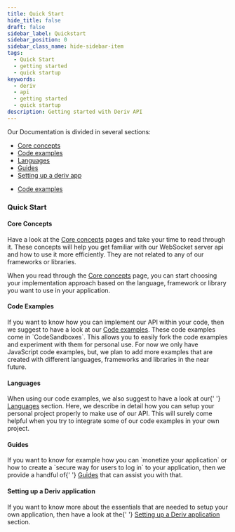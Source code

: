 ```yaml
---
title: Quick Start
hide_title: false
draft: false
sidebar_label: Quickstart
sidebar_position: 0
sidebar_class_name: hide-sidebar-item
tags:
  - Quick Start
  - getting started
  - quick startup
keywords:
  - deriv
  - api
  - getting started
  - quick startup
description: Getting started with Deriv API
---
```



Our Documentation is divided in several sections:

<RenderOfficialContents>
  <ul>
    <li>
      <a href='category/core-concepts'>Core concepts</a>
    </li>
    <li>
      <a href='category/code-examples'>Code examples</a>
    </li>
    <li>
      <a href='category/languages'>Languages</a>
    </li>
    <li>
      <a href='category/guides'>Guides</a>
    </li>
    <li>
      <a href='setting-up-a-deriv-application'>Setting up a deriv app</a>
    </li>
  </ul>
  <ul>
    <li>
      <a href='category/code-examples'>Code examples</a>
    </li>
  </ul>
</RenderOfficialContents>

<h3>Quick Start</h3>

<RenderOfficialContents>
  <h4>Core Concepts</h4>
</RenderOfficialContents>

<RenderOfficialContents>
  <p>
    Have a look at the <a href='/docs/category/core-concepts'>Core concepts</a> pages and take your
    time to read through it. These concepts will help you get familiar with our WebSocket server api
    and how to use it more efficiently. They are not related to any of our frameworks or libraries.
  </p>
</RenderOfficialContents>

<RenderOfficialContents>
  <p>
    When you read through the <a href='/docs/category/core-concepts'>Core concepts</a> page, you can
    start choosing your implementation approach based on the language, framework or library you want
    to use in your application.
  </p>
</RenderOfficialContents>

<h4>Code Examples</h4>

<p>
  If you want to know how you can implement our API within your code, then we suggest to have a look
  at our <a href='/docs/category/code-examples'>Code examples</a>. These code examples come in
  `CodeSandboxes`. This allows you to easily fork the code examples and experiment with them for
  personal use. For now we only have JavaScript code examples, but, we plan to add more examples
  that are created with different languages, frameworks and libraries in the near future.
</p>

<RenderOfficialContents>
  <h4>Languages</h4>
</RenderOfficialContents>

<RenderOfficialContents>
  <p>
    When using our code examples, we also suggest to have a look at our{' '}
    <a href='/docs/category/languages'>Languages</a> section. Here, we describe in detail how you
    can setup your personal project properly to make use of our API. This will surely come helpful
    when you try to integrate some of our code examples in your own project.
  </p>
</RenderOfficialContents>

<RenderOfficialContents>
  <h4>Guides</h4>
</RenderOfficialContents>

<RenderOfficialContents>
  <p>
    If you want to know for example how you can `monetize your application` or how to create a
    `secure way for users to log in` to your application, then we provide a handful of{' '}
    <a href='/docs/category/guides'>Guides</a> that can assist you with that.
  </p>
</RenderOfficialContents>

<RenderOfficialContents>
  <h4>Setting up a Deriv application</h4>
</RenderOfficialContents>

<RenderOfficialContents>
  <p>
    If you want to know more about the essentials that are needed to setup your own application,
    then have a look at the{' '}
    <a href='/docs/setting-up-a-deriv-application'>Setting up a Deriv application</a> section.
  </p>
</RenderOfficialContents>
